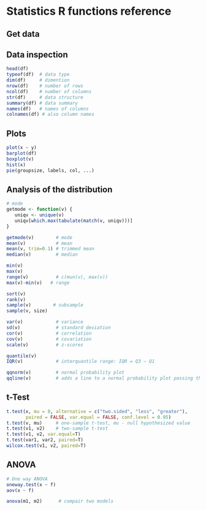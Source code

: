 # Statistics R functions reference

## Get data

## Data inspection
```r
head(df)
typeof(df)  # data type
dim(df)     # dimention
nrow(df)    # number of rows
ncol(df)    # number of columns
str(df)     # data structure
summary(df) # data summary
names(df)   # names of columns
colnames(df) # also column names
```

## Plots
```r
plot(x ~ y)
barplot(df)
boxplot(v)
hist(x)
pie(groupsize, labels, col, ...)
```

## Analysis of the distribution
```r
# mode
getmode <- function(v) {
   uniqv <- unique(v)
   uniqv[which.max(tabulate(match(v, uniqv)))]
}

getmode(v)        # mode
mean(v)           # mean
mean(v, trim=0.1) # trimmed mean
median(v)         # median

min(v)
max(v)
range(v)          # c(mun(v), max(v))
max(v)-min(v)   # range

sort(v)
rank(v)
sample(v)        # subsample
sample(v, size)

var(v)            # variance
sd(v)             # standard deviation
cor(v)            # correlation
cov(v)            # covariation
scale(v)          # z-scores

quantile(v)
IQR(v)            # interquantile range: IQR = Q3 – Q1

qqnorm(v)         # normal probability plot
qqline(v)         # adds a line to a normal probability plot passing through 1Q and 3Q
```

## t-Test
```r
t.test(x, mu = 0, alternative = c("two.sided", "less", "greater"), 
       paired = FALSE, var.equal = FALSE, conf.level = 0.95)
t.test(v, mu)     # one-sample t-test, mu - null hypothesized value
t.test(v1, v2)    # two-sample t-test
t.test(v1, v2, var.equal=T)
t.test(var1, var2, paired=T)
wilcox.test(v1, v2, paired=T)
```

## ANOVA
```r
# One way ANOVA
oneway.test(x ~ f)
aov(x ~ f)

anova(m1, m2)      # compair two models
```

